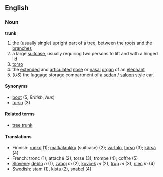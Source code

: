 ==English==

===Noun===
'''trunk'''
# the (usually single) upright part of a [[tree]], between the [[root]]s and the [[branch]]es
# a large [[suitcase]], usually requiring two persons to lift and with a hinged [[lid]]
# [[torso]]
# the [[extended]] and [[articulated]] [[nose]] or [[nasal]] [[organ]] of an [[elephant]]
# (''US'') the luggage storage compartment of a [[sedan]] / [[saloon]] style car.

==== Synonyms ====
*[[boot]] (5, ''British'', ''Aus'')
*[[torso]] (3)

====Related terms====
*[[tree trunk]]

====Translations====
*Finnish: [[runko]] (1); [[matkalaukku]] (suitcase) (2); [[vartalo]], [[torso]] (3); [[kärsä]] (4)
*French: tronc (1); attaché (2); torse (3); trompe (4); coffre (5)
*[[Slovene]]: [[deblo]] ''n'' (1), [[zaboj]] ''m'' (2), [[kovček]] ''m'' (2), [[trup]] ''m'' (3), [[rilec]] ''m'' (4)
*[[Swedish]]: [[stam]] (1), [[kista]] (2), [[snabel]] (4)
